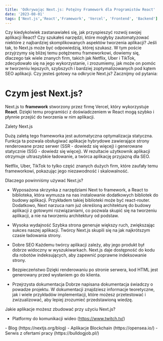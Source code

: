 ```yaml
---
title: 'Odkrywając Next.js: Potężny Framework dla Programistów React'
date: '2023-08-01'
tags: ['Next.js','React','Framework', 'Vercel', 'Frontend', 'Backend']
---
```


<CustomImage src="https://raw.githubusercontent.com/gitdagray/test-blogposts/main/images/NextLevel1.png" alt="Warning: Next Level Ahead" />

Czy kiedykolwiek zastanawiałeś się, jak przyspieszyć rozwój swojej aplikacji React? Czy szukałeś narzędzi, które mogłyby zautomatyzować niektóre z najbardziej skomplikowanych aspektów tworzenia aplikacji? Jeśli tak, to Next.js może być odpowiedzią, której szukasz. W tym poście przyjrzymy się bliżej temu potężnemu frameworkowi, dowiemy się, dlaczego tak wiele znanych firm, takich jak Netflix, Uber i TikTok, zdecydowało się na jego wykorzystanie, i zrozumiemy, jak może on pomóc w tworzeniu lepszych, szybszych i bardziej zoptymalizowanych pod kątem SEO aplikacji. Czy jesteś gotowy na odkrycie Next.js? Zacznijmy od pytania:

# Czym jest Next.js?

Next.js to **framework** stworzony przez firmę Vercel, który wykorzystuje **React**. Dzięki temu programiści z doświadczeniem w React mogą szybko i płynnie przejść do tworzenia w nim aplikacji.

Zalety Next.js

Dużą zaletą tego frameworka jest automatyczna optymalizacja statyczna. Funkcja ta pozwala obsługiwać aplikacje hybrydowe zawierające strony renderowane przez serwer (SSR - dowiedz się więcej) i generowane statycznie (SSG - dowiedz się więcej). W rezultacie użytkownik aplikacji otrzymuje ultraszybkie ładowanie, a twórca aplikację przyjazną dla SEO.

Netflix, Uber, TikTok to tylko część znanych dużych firm, które zaufały temu frameworkowi, pokazując jego niezawodność i skalowalność.

Dlaczego powinniśmy używać Next.js?

- Wyposażona skrzynka z narzędziami
Next to framework, a React to biblioteka, która wymusza na nas instalowanie dodatkowych bibliotek do budowy aplikacji. Przykładem takiej biblioteki może być react-router. Dodatkowo, Next narzuca nam już określoną architekturę do budowy aplikacji z gotowymi rozwiązaniami, co pozwala skupić się na tworzeniu aplikacji, a nie na tworzeniu architektury od podstaw.

- Wysoka wydajność
Szybka strona generuje większy ruch, zwiększając sukces naszej aplikacji. Twórcy Next.js skupili się na jak najkrótszym czasie ładowania strony.

- Dobre SEO
Każdemu twórcy aplikacji zależy, aby jego produkt był dobrze widoczny w wyszukiwarkach. Next.js daje dostępność do kodu dla robotów indeksujących, aby zapewnić poprawne indeksowanie strony.

- Bezpieczeństwo
Dzięki renderowaniu po stronie serwera, kod HTML jest generowany przed wysłaniem go do klienta.

- Przejrzysta dokumentacja
Dobrze napisana dokumentacja świadczy o powadze projektu. W dokumentacji znajdziesz informacje teoretyczne, jak i wiele przykładów implementacji, które możesz przetestować i zwizualizować, aby lepiej zrozumieć przedstawioną wiedzę.

Jakie aplikacje możesz zbudować przy użyciu Next.js?
- Platformy do komunikacji wideo (https://www.twitch.tv/)
<CustomImage src="https://raw.githubusercontent.com/gitdagray/test-blogposts/main/images/NextLevel1.png" alt="Warning: Next Level Ahead" />
- Blog (https://nextjs.org/blog)
<CustomImage src="https://raw.githubusercontent.com/gitdagray/test-blogposts/main/images/NextLevel1.png" alt="Warning: Next Level Ahead" />
- Aplikacje Blockchain (https://opensea.io/)
<CustomImage src="https://raw.githubusercontent.com/gitdagray/test-blogposts/main/images/NextLevel1.png" alt="Warning: Next Level Ahead" />
- Serwis z ofertami pracy (https://bulldogjob.pl/)
<CustomImage src="https://raw.githubusercontent.com/gitdagray/test-blogposts/main/images/NextLevel1.png" alt="Warning: Next Level Ahead" />

